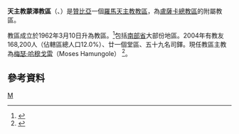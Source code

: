 {{Infobox Roman Catholic diocese
|Roman Catholic Diocese of = 天主教蒙澤教區
|Latin name of diocese = Dioecesis Monzensis
|image = Zambia - Diocesi di Monze.png
|caption = 教區範圍
|location = [[贊比亞|贊比亞]]
|territory=南部省大部

|population =168,200

|rite = 拉丁禮
|patron = 
|province = 盧薩卡
|established = 1962年
|cathedral = 聖心主教座堂
|副主教座堂 =
|leadership = 主教
|website =
|教宗 = 
|metropolitan = 
|ordinary = 梅瑟·哈穆戈雷
|coadjutor bishop =
|emeritus = 
埃米利奧·帕特里亞卡}}

'''天主教蒙澤教區'''（{{lang-la|Dioecesis Monzensis}}、{{lang-en|Diocese of Monze}}）是[[贊比亞|贊比亞]]一個[[羅馬天主教|羅馬天主教]][[教區|教區]]，為[[天主教盧薩卡總教區|盧薩卡總教區]]的附屬教區。

教區成立於1962年3月10日升為教區。<ref>{{cite journal
|journal=[[宗座公報|宗座公報]]
|publisher=梵蒂岡出版社
|date=1963年
|volume=55
|title=''Evangelium salutis''
|page=77
|url=http://www.vatican.va/archive/aas/documents/AAS%2055%20%5B1963%5D%20-%20ocr.pdf
|access-date=2014-01-22
|archive-date=2010-03-27
|archive-url=https://web.archive.org/web/20100327072014/http://www.vatican.va/archive/aas/documents/AAS%2055%20%5B1963%5D%20-%20ocr.pdf
|dead-url=no
}}</ref>包括[[南部省_(贊比亞)|南部省]]大部份地區。2004年有教友168,200人（佔轄區總人口12.0%）、廿一個堂區、五十九名司鐸。現任教區主教為[[梅瑟·哈穆戈雷|梅瑟·哈穆戈雷]]（Moses Hamungole） <ref>{{cite news|title=梵蒂冈电台的哈穆戈雷神父获任命为赞比亚蒙泽教区主教|url=http://zh.radiovaticana.va/news/2014/02/10/%E6%A2%B5%E8%92%82%E5%86%88%E7%94%B5%E5%8F%B0%E7%9A%84%E5%93%88%E7%A9%86%E6%88%88%E9%9B%B7%E7%A5%9E%E7%88%B6%E8%8E%B7%E4%BB%BB%E5%91%BD%E4%B8%BA%E8%B5%9E%E6%AF%94%E4%BA%9A%E8%92%99%E6%B3%BD%E6%95%99%E5%8C%BA%E4%B8%BB%E6%95%99/ci2-772032|newspaper=梵諦岡廣播電台|accessdate=2014-02-10|archive-date=2014-02-22|archive-url=https://web.archive.org/web/20140222152824/http://zh.radiovaticana.va/news/2014/02/10/%E6%A2%B5%E8%92%82%E5%86%88%E7%94%B5%E5%8F%B0%E7%9A%84%E5%93%88%E7%A9%86%E6%88%88%E9%9B%B7%E7%A5%9E%E7%88%B6%E8%8E%B7%E4%BB%BB%E5%91%BD%E4%B8%BA%E8%B5%9E%E6%AF%94%E4%BA%9A%E8%92%99%E6%B3%BD%E6%95%99%E5%8C%BA%E4%B8%BB%E6%95%99/ci2-772032|dead-url=no}}</ref>。

==參考資料==
{{reflist}}
{{贊比亞天主教教區}}

[[Category:贊比亞天主教教區|M]]